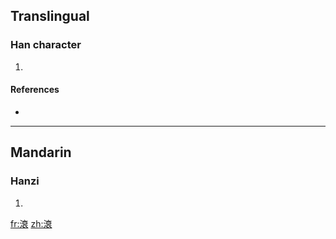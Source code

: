 ==Translingual==

===Han character===
{{Han char|rn=85|rad=水|as=10|sn=13|four=3013<sub>2</sub>|canj=水卜田女 (EYWV), X水卜田女 (XEYWV)}}

# {{defn|Han|sort=水10}}

====References====
* {{Han ref|kx=0643.160|dkj=18045|hdz=31704.020|uh=6ED6|ud=28374|bh=DE44|bd=56900}}

----

==Mandarin==

===Hanzi===
{{cmn-hanzi|pin=[[suī]] ([[sui1]])|wg=sui<sup>1</sup>}}

# {{defn|Mandarin|sort=水10}}

[[fr:滖]]
[[zh:滖]]